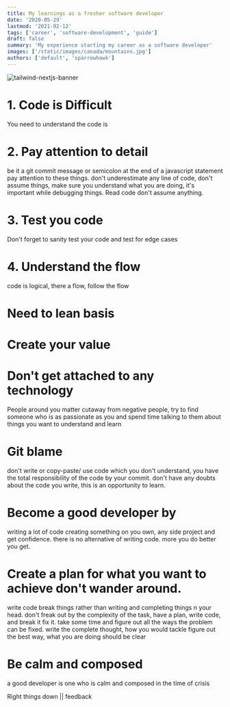 ```yaml
---
title: My learnings as a fresher software developer
date: '2020-05-29'
lastmod: '2021-02-12'
tags: ['career', 'software-development', 'guide']
draft: false
summary: 'My experience starting my career as a software developer'
images: ['/static/images/canada/mountains.jpg']
authors: ['default', 'sparrowhawk']
---
```


![tailwind-nextjs-banner](/static/images/twitter-card.png)

# 1. Code is Difficult

You need to understand the code is

# 2. Pay attention to detail

be it a git commit message or semicolon at the end of a javascript statement pay attention to these things.
don't underestimate any line of code, don't assume things, make sure you understand what you are doing, it's important while debugging things.
Read code don't assume anything.

# 3. Test you code

Don't forget to sanity test your code and test for edge cases

# 4. Understand the flow

code is logical, there a flow, follow the flow

# Need to lean basis

# Create your value

# Don't get attached to any technology

People around you matter
cutaway from negative people, try to find someone who is as passionate as you and spend time talking to them about things you want to understand and learn

# Git blame

don't write or copy-paste/ use code which you don't understand, you have the total responsibility of the code by your commit. don't have any doubts about the code you write, this is an opportunity to learn.

# Become a good developer by 

writing a lot of code creating something on you own, any side project and get confidence. there is no alternative of writing code.
more you do better you get.

# Create a plan for what you want to achieve don't wander around.

write code break things rather than writing and completing things n your head.
don't freak out by the complexity of the task, have a plan, write code, and break it fix it.
take some time and figure out all the ways the problem can be fixed.
write the complete thought, how you would tackle
figure out the best way, what you are doing should be clear

# Be calm and composed

a good developer is one who is calm and composed in the time of crisis

Right things down || feedback
